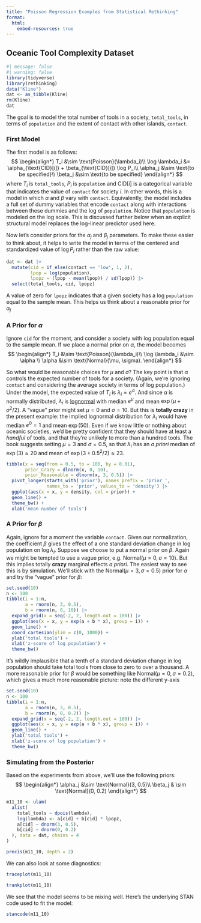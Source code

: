 ```yaml
---
title: "Poisson Regression Examples from Statistical Rethinking"
format: 
  html:
    embed-resources: true
---
```


## Oceanic Tool Complexity Dataset

```r
#| message: false
#| warning: false
library(tidyverse)
library(rethinking)
data("Kline")
dat <- as_tibble(Kline)
rm(Kline)
dat
```

The goal is to model the total number of tools in a society, `total_tools`, in terms of `population` and the extent of contact with other islands, `contact`. 

### First Model
The first model is as follows:
$$
\begin{align*}
T_i &\sim \text{Poisson}(\lambda_i)\\
\log \lambda_i &= \alpha_{\text{CID}[i]} + \beta_{\text{CID}[i]} \log P_i\\
\alpha_j &\sim \text{to be specified}\\
\beta_j &\sim \text{to be specified}
\end{align*}
$$
where $T_i$ is `total_tools`, $P_i$ is `population` and $\text{CID}[i]$ is a categorical variable that indicates the value of `contact` for society $i$.
In other words, this is a model in which $\alpha$ and $\beta$ vary with `contact`.
Equivalently, the model includes a full set of dummy variables that encode `contact` along with interactions between these dummies and the log of `population`.
Notice that `population` is modeled on the log scale.
This is discussed further below when an explicit structural model replaces the log-linear predictor used here.

Now let's consider priors for the $\alpha_j$ and $\beta_j$ parameters. 
To make these easier to think about, it helps to write the model in terms of the centered and standardized value of $\log P_i$ rather than the raw value:  
```r
dat <- dat |> 
  mutate(cid = if_else(contact == 'low', 1, 2),
         lpop = log(population), 
         lpopz = (lpop - mean(lpop)) / sd(lpop)) |> 
  select(total_tools, cid, lpopz)
```
A value of zero for `lpopz` indicates that a given society has a log `population` equal to the sample mean.
This helps us think about a reasonable prior for $\alpha_j$


### A Prior for $\alpha$
Ignore `cid` for the moment,  and consider a society with log population equal to the sample mean. 
If we place a normal prior on $\alpha$, the model becomes
$$
\begin{align*}
T_i &\sim \text{Poisson}(\lambda_i)\\
\log \lambda_i &\sim \alpha \\
\alpha &\sim \text{Normal}(\mu, \sigma).
\end{align*}
$$

So what would be reasonable choices for $\mu$ and $\sigma$?
The key point is that $\alpha$ controls the expected number of tools for a society.
(Again, we're ignoring `contact` and considering the average society in terms of log population.)
Under the model, the expected value of $T_i$ is $\lambda_i = e^\alpha$.
And since $\alpha$ is normally distributed, $\lambda_i$ is [lognormal](https://en.wikipedia.org/wiki/Log-normal_distribution) with median $e^\mu$ and mean $\exp(\mu + \sigma^2 / 2)$.
A "vague" prior might set $\mu = 0$ and $\sigma = 10$.
But this is **totally crazy** in the present example: the implied lognormal distribution for $\lambda_i$ would have median $e^0 = 1$ and mean $\exp(50)$.
Even if we know little or nothing about oceanic societies, we'd be pretty confident that they should have at least a *handful* of tools, and that they're unlikely to more than a hundred tools.
The book suggests setting $\mu = 3$ and $\sigma = 0.5$, so that $\lambda_i$ has an *a priori* median of $\exp(3) \approx 20$ and mean of $\exp(3 + 0.5^2/2) \approx 23$.
```r
tibble(x = seq(from = 0.5, to = 100, by = 0.01),
       prior_Crazy = dlnorm(x, 0, 10),
       prior_Reasonable = dlnorm(x, 3, 0.5)) |> 
  pivot_longer(starts_with('prior'), names_prefix = 'prior_', 
               names_to = 'prior', values_to = 'density') |> 
  ggplot(aes(x = x, y = density, col = prior)) +
  geom_line() +
  theme_bw() + 
  xlab('mean number of tools')
```
### A Prior for $\beta$

Again, ignore for a moment the variable `contact`.
Given our normalization, the coefficient $\beta$ gives the effect of a one standard deviation change in log population on $\log \lambda_i$.
Suppose we choose to put a normal prior on $\beta$. 
Again we might be tempted to use a vague prior, e.g. $\text{Normal}(\mu = 0, \sigma = 10)$.
But this implies totally **crazy** marginal effects *a priori*.
The easiest way to see this is by simulation.
We'll stick with the $\text{Normal}(\mu = 3, \sigma = 0.5)$ prior for $\alpha$ and try the "vague" prior for $\beta$:
```r
set.seed(10)
n <- 100
tibble(i = 1:n, 
       a = rnorm(n, 3, 0.5),
       b = rnorm(n, 0, 10)) |> 
  expand_grid(x = seq(-2, 2, length.out = 100)) |> 
  ggplot(aes(x = x, y = exp(a + b * x), group = i)) +
  geom_line() +
  coord_cartesian(ylim = c(0, 1000)) +
  ylab('total tools') + 
  xlab('z-score of log population') +
  theme_bw()
```
It's wildly implausible that a tenth of a standard deviation change in log population should take total tools from close to zero to over a thousand. 
A more reasonable prior for $\beta$ would be something like $\text{Normal}(\mu = 0, \sigma = 0.2)$, which gives a much more reasonable picture: note the different y-axis
```r
set.seed(10)
n <- 100
tibble(i = 1:n, 
       a = rnorm(n, 3, 0.5),
       b = rnorm(n, 0, 0.2)) |> 
  expand_grid(x = seq(-2, 2, length.out = 100)) |> 
  ggplot(aes(x = x, y = exp(a + b * x), group = i)) +
  geom_line() +
  ylab('total tools') + 
  xlab('z-score of log population') +
  theme_bw()
```


### Simulating from the Posterior
Based on the experiments from above, we'll use the following priors:
$$
\begin{align*}
\alpha_j &\sim \text{Normal}(3, 0.5)\\
\beta_j & \sim \text{Normal}(0, 0.2)
\end{align*}
$$
```r
m11_10 <- ulam(
  alist(
    total_tools ~ dpois(lambda),
    log(lambda) <- a[cid] + b[cid] * lpopz,
    a[cid] ~ dnorm(3, 0.5),
    b[cid] ~ dnorm(0, 0.2)
  ), data = dat, chains = 4
)

precis(m11_10, depth = 2)
```
We can also look at some diagnostics:
```r
traceplot(m11_10)
```
```r
trankplot(m11_10)
```
We see that the model seems to be mixing well.
Here's the underlying STAN code used to fit the model:
```r
stancode(m11_10)
```

































